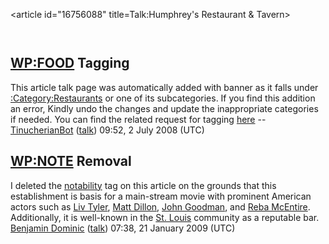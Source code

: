 <article id="16756088" title=Talk:Humphrey's Restaurant & Tavern>
	<talkpage id="16756088" title="Talk:Humphrey's Restaurant & Tavern">
{{WikiProjectBannerShell|1=
{{WikiProject Food and drink|class=Stub|importance=Low|Foodservice=yes}}
{{WikiProject Missouri|class=Stub|importance=Low}}
{{WikiProject St. Louis|class=Stub|importance=Low|wg=Food}}
}}
{{Image requested|in=St. Louis, Missouri}}

==[[WP:FOOD]] Tagging==
This article talk page was automatically added with {{tl|WikiProject Food and drink}} banner as it falls under [[:Category:Restaurants]] or one of its subcategories. If you find this addition an error, Kindly undo the changes and update the inappropriate categories if needed. You can find the related request for tagging [[User:TinucherianBot/Autotagg/WPFOOD#Request_4|here]]  -- [[User:TinucherianBot|TinucherianBot]] ([[User talk:TinucherianBot|talk]]) 09:52, 2 July 2008 (UTC)

==[[WP:NOTE]] Removal==
I deleted the [[WP:NOTE|notability]] tag on this article on the grounds that this establishment is basis for a main-stream movie with prominent American actors such as [[Liv Tyler]], [[Matt Dillon]], [[John Goodman]], and [[Reba McEntire]]. Additionally, it is well-known in the [[St. Louis, Missouri|St. Louis]] community as a reputable bar. [[User:Benjamin Dominic|Benjamin Dominic]] ([[User talk:Benjamin Dominic|talk]]) 07:38, 21 January 2009 (UTC)
	</talkpage>
</article>